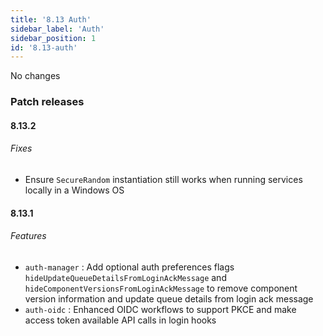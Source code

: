```yaml
---
title: '8.13 Auth'
sidebar_label: 'Auth'
sidebar_position: 1
id: '8.13-auth'
---
```


No changes

### Patch releases

#### 8.13.2

###### Fixes

* Ensure `SecureRandom` instantiation still works when running services locally in a Windows OS 

#### 8.13.1

###### Features

* `auth-manager` : Add optional auth preferences flags `hideUpdateQueueDetailsFromLoginAckMessage` and `hideComponentVersionsFromLoginAckMessage` to remove component version information and update queue details from login ack message 
* `auth-oidc` : Enhanced OIDC workflows to support PKCE and make access token available API calls in login hooks 